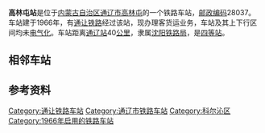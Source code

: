 {{noteTA
|1=zh-cn:始发车次; zh-hk:列車班次;
|2=zh-cn:车次; zh-hk:班次;
}}
{{Infobox China railway station
|车站名称 = 高林屯站
|图片 = 
|图片介绍 = 
|其他名称 = 
|车站拼音 = Gaolintun
|英文名称 = Gaolintun Railway Station
|车站代码 = 56813<ref>{{cite book|title=中华人民共和国铁路车站代码（GB/T 10302-2010）|publisher=中国标准出版社|year=2010|isbn=155066140495|ignore-isbn-error=true|pages=36}}</ref>
|电报码 = GOD<ref>{{cite book|author=铁道部电子计算技术中心, 铁道部运输局|title=铁路车站站名代码表：TMIS使用|publisher=中国铁道出版社|location=北京|year=1998|isbn=9787113030995|pages=139}}</ref>
|拼音码 = GLT
|车站地址 = [[内蒙古自治区|内蒙古自治区]][[通辽市|通辽市]][[科尔沁区|科尔沁区]]
|坐标 = {{coord|43.868678|122.546330|display=inline,title}}
|归属 = [[沈阳铁路局|沈阳铁路局]]
|线路 = [[通让铁路|通让铁路]]
|车站等级 = [[四等站_(中铁)|四等站]]
}}
'''高林屯站'''是位于[[内蒙古自治区|内蒙古自治区]][[通辽市|通辽市]][[高林屯|高林屯]]的一个铁路车站，[[邮政编码|邮政编码]]28037。车站建于1966年，有[[通让铁路|通让铁路]]经过该站，现办理客货运业务，车站及其上下行区间均未[[电气化|电气化]]。车站距离[[通辽站|通辽站]]40[[公里|公里]]，隶属[[沈阳铁路局|沈阳铁路局]]，是[[四等站_(中铁)|四等站]]。

== 相邻车站 ==
{{start rail box|[[中国铁路|中国铁路]]}}
{{s-inop|[[通辽东站|通辽东站]]|{{站|通辽}}方向}}
{{s-line|[[通让铁路|通让铁路]]<br />← 32km 高林屯站 23km →}}
{{s-inop|[[宝龙山站|宝龙山站]]|{{站|大庆西}}方向}}
{{end box}}

== 参考资料 ==
{{reflist}}

{{通让铁路}}
{{铁路车站小作品}}
{{内蒙古小作品}}

[[Category:通让铁路车站|Category:通让铁路车站]]
[[Category:通辽市铁路车站|Category:通辽市铁路车站]]
[[Category:科尔沁区|Category:科尔沁区]]
[[Category:1966年启用的铁路车站|Category:1966年启用的铁路车站]]
